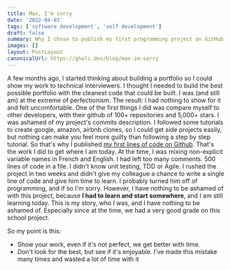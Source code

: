 ```yaml
---
title: Max, I'm sorry
date: '2022-04-03'
tags: ['software development', 'self development']
draft: false
summary: Why I chose to publish my first programming project on GitHub, how bad perfectionism is and why I feel sorry for my colleague.
images: []
layout: PostLayout
canonicalUrl: https://ghali.dev/blog/max-im-sorry
---
```


A few months ago, I started thinking about building a portfolio so I could show my work to technical interviewers.
I thought I needed to build the best possible portfolio with the cleanest code that could be built.
I was (and still am) at the extreme of perfectionism. The result: I had nothing to show for it and felt uncomfortable.
One of the first things I did was compare myself to other developers, with their github of 100+ repositories and 5,000+ stars.
I was ashamed of my project's commits description.
I followed some tutorials to create google, amazon, airbnb clones, so I could get side projects easily, but nothing can make you feel more guilty than following a step by step tutorial.
So that's why I published [my first lines of code on Github](https://github.com/datscyril/cameleon).
That's the work I did to get where I am today.
At the time, I was mixing non-explicit variable names in French and English. I had left too many comments.
500 lines of code in a file. I didn't know unit testing, TDD or Agile.
I rushed the project in two weeks and didn't give my colleague a chance to write a single line of code and give him time to learn.
I probably turned him off of programming, and if so I'm sorry.
However, I have nothing to be ashamed of with this project, because **I had to learn and start somewhere**, and I am still learning today.
This is my story, who I was, and I have nothing to be ashamed of. Especially since at the time, we had a very good grade on this school project.

So my point is this:

- Show your work, even if it's not perfect, we get better with time.
- Don't look for the best, but see if it's enjoyable. I've made this mistake many times and wasted a lot of time with it
